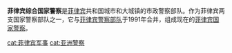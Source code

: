 {{Unreferenced|time=2020-07-10T23:32:10+00:00}}
'''菲律宾综合国家警察'''是[[菲律宾|菲律宾]]共和国城市和大城镇的市政警察部队。作为菲律宾两支国家警察部队之一，它与[[菲律宾警察部队|菲律宾警察部队]]于1991年合并，组成现在的[[菲律宾国家警察|菲律宾国家警察]]。

{{Philippines-stub}}
[[cat:菲律宾军事|cat:菲律宾军事]]
[[cat:亚洲警察|cat:亚洲警察]]